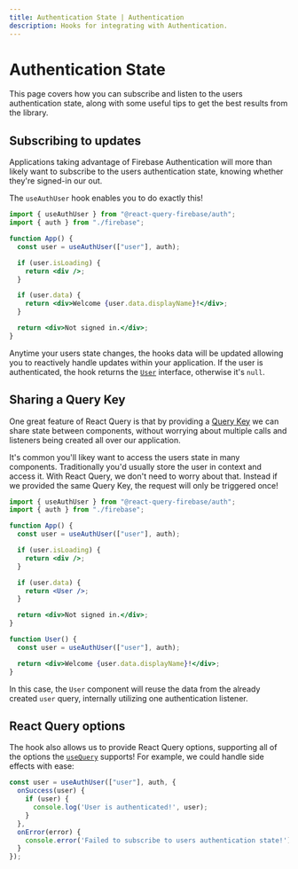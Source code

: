 ```yaml
---
title: Authentication State | Authentication
description: Hooks for integrating with Authentication.
---
```


# Authentication State

This page covers how you can subscribe and listen to the users authentication state, along with some
useful tips to get the best results from the library.

## Subscribing to updates

Applications taking advantage of Firebase Authentication will more than likely want to subscribe to
the users authentication state, knowing whether they're signed-in our out.

The `useAuthUser` hook enables you to do exactly this!

```jsx
import { useAuthUser } from "@react-query-firebase/auth";
import { auth } from "./firebase";

function App() {
  const user = useAuthUser(["user"], auth);

  if (user.isLoading) {
    return <div />;
  }

  if (user.data) {
    return <div>Welcome {user.data.displayName}!</div>;
  }

  return <div>Not signed in.</div>;
}
```

Anytime your users state changes, the hooks data will be updated allowing you to reactively handle updates
within your application. If the user is authenticated, the hook returns the 
[`User`](https://firebase.google.com/docs/reference/js/auth.user) interface, otherwise it's `null`.

## Sharing a Query Key

One great feature of React Query is that by providing a [Query Key](https://react-query.tanstack.com/guides/query-keys)
we can share state between components, without worrying about multiple calls and listeners being created all over
our application.

It's common you'll likey want to access the users state in many components. Traditionally you'd usually store the
user in context and access it. With React Query, we don't need to worry about that. Instead if we provided the same
Query Key, the request will only be triggered once!

```jsx
import { useAuthUser } from "@react-query-firebase/auth";
import { auth } from "./firebase";

function App() {
  const user = useAuthUser(["user"], auth);

  if (user.isLoading) {
    return <div />;
  }

  if (user.data) {
    return <User />;
  }

  return <div>Not signed in.</div>;
}

function User() {
  const user = useAuthUser(["user"], auth);

  return <div>Welcome {user.data.displayName}!</div>;
}
```

In this case, the `User` component will reuse the data from the already created `user` query, internally
utilizing one authentication listener.

## React Query options

The hook also allows us to provide React Query options, supporting all of the options the
[`useQuery`](https://react-query.tanstack.com/reference/useQuery) supports! For example, we could handle
side effects with ease:

```jsx
const user = useAuthUser(["user"], auth, {
  onSuccess(user) {
    if (user) {
      console.log('User is authenticated!', user);
    }
  },
  onError(error) {
    console.error('Failed to subscribe to users authentication state!');
  }
});
```


